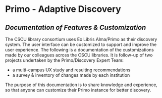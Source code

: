 # Primo - Adaptive Discovery

## _Documentation of Features & Customization_

The CSCU library consortium uses Ex Libris Alma/Primo as their discovery system. The user interface can be customized to support and improve the user experience. 
The following is a documentation of the customizations made by our colleagues across the CSCU libraries. It is follow-up of two projects undertaken by the Primo/Discovery Expert Team:

- a multi-campus UX study and resulting recommendations
- a survey & inventory of changes made by each institution

The purpose of this documentation is to share knowledge and experience, so that anyone can customize their Primo instance for better discovery.
